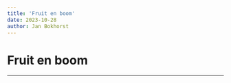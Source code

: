 ```yaml
---
title: 'Fruit en boom'
date: 2023-10-28
author: Jan Bokhorst
---
```


# Fruit en boom



---






       







